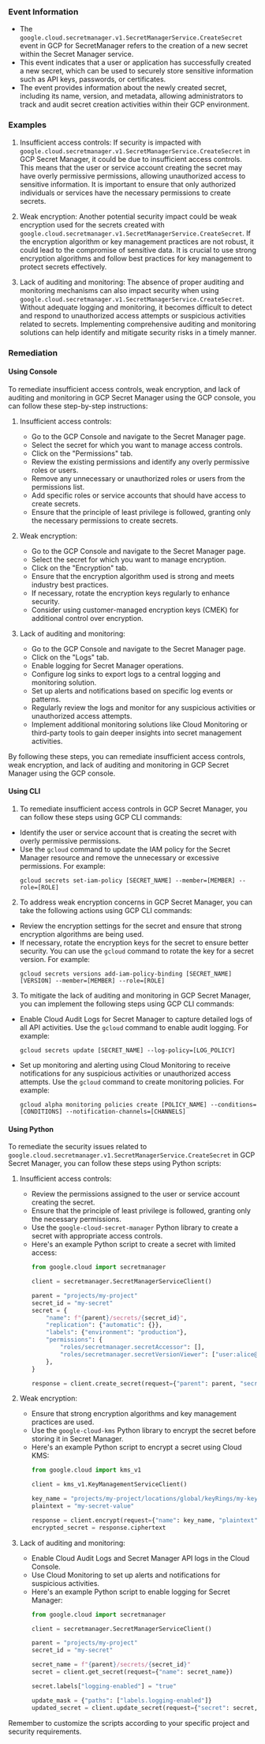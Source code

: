 
### Event Information

- The `google.cloud.secretmanager.v1.SecretManagerService.CreateSecret` event in GCP for SecretManager refers to the creation of a new secret within the Secret Manager service.
- This event indicates that a user or application has successfully created a new secret, which can be used to securely store sensitive information such as API keys, passwords, or certificates.
- The event provides information about the newly created secret, including its name, version, and metadata, allowing administrators to track and audit secret creation activities within their GCP environment.


### Examples

1. Insufficient access controls: If security is impacted with `google.cloud.secretmanager.v1.SecretManagerService.CreateSecret` in GCP Secret Manager, it could be due to insufficient access controls. This means that the user or service account creating the secret may have overly permissive permissions, allowing unauthorized access to sensitive information. It is important to ensure that only authorized individuals or services have the necessary permissions to create secrets.

2. Weak encryption: Another potential security impact could be weak encryption used for the secrets created with `google.cloud.secretmanager.v1.SecretManagerService.CreateSecret`. If the encryption algorithm or key management practices are not robust, it could lead to the compromise of sensitive data. It is crucial to use strong encryption algorithms and follow best practices for key management to protect secrets effectively.

3. Lack of auditing and monitoring: The absence of proper auditing and monitoring mechanisms can also impact security when using `google.cloud.secretmanager.v1.SecretManagerService.CreateSecret`. Without adequate logging and monitoring, it becomes difficult to detect and respond to unauthorized access attempts or suspicious activities related to secrets. Implementing comprehensive auditing and monitoring solutions can help identify and mitigate security risks in a timely manner.

### Remediation

#### Using Console

To remediate insufficient access controls, weak encryption, and lack of auditing and monitoring in GCP Secret Manager using the GCP console, you can follow these step-by-step instructions:

1. Insufficient access controls:
   - Go to the GCP Console and navigate to the Secret Manager page.
   - Select the secret for which you want to manage access controls.
   - Click on the "Permissions" tab.
   - Review the existing permissions and identify any overly permissive roles or users.
   - Remove any unnecessary or unauthorized roles or users from the permissions list.
   - Add specific roles or service accounts that should have access to create secrets.
   - Ensure that the principle of least privilege is followed, granting only the necessary permissions to create secrets.

2. Weak encryption:
   - Go to the GCP Console and navigate to the Secret Manager page.
   - Select the secret for which you want to manage encryption.
   - Click on the "Encryption" tab.
   - Ensure that the encryption algorithm used is strong and meets industry best practices.
   - If necessary, rotate the encryption keys regularly to enhance security.
   - Consider using customer-managed encryption keys (CMEK) for additional control over encryption.

3. Lack of auditing and monitoring:
   - Go to the GCP Console and navigate to the Secret Manager page.
   - Click on the "Logs" tab.
   - Enable logging for Secret Manager operations.
   - Configure log sinks to export logs to a central logging and monitoring solution.
   - Set up alerts and notifications based on specific log events or patterns.
   - Regularly review the logs and monitor for any suspicious activities or unauthorized access attempts.
   - Implement additional monitoring solutions like Cloud Monitoring or third-party tools to gain deeper insights into secret management activities.

By following these steps, you can remediate insufficient access controls, weak encryption, and lack of auditing and monitoring in GCP Secret Manager using the GCP console.

#### Using CLI

1. To remediate insufficient access controls in GCP Secret Manager, you can follow these steps using GCP CLI commands:

- Identify the user or service account that is creating the secret with overly permissive permissions.
- Use the `gcloud` command to update the IAM policy for the Secret Manager resource and remove the unnecessary or excessive permissions. For example:
  ```
  gcloud secrets set-iam-policy [SECRET_NAME] --member=[MEMBER] --role=[ROLE]
  ```

2. To address weak encryption concerns in GCP Secret Manager, you can take the following actions using GCP CLI commands:

- Review the encryption settings for the secret and ensure that strong encryption algorithms are being used.
- If necessary, rotate the encryption keys for the secret to ensure better security. You can use the `gcloud` command to rotate the key for a secret version. For example:
  ```
  gcloud secrets versions add-iam-policy-binding [SECRET_NAME] [VERSION] --member=[MEMBER] --role=[ROLE]
  ```

3. To mitigate the lack of auditing and monitoring in GCP Secret Manager, you can implement the following steps using GCP CLI commands:

- Enable Cloud Audit Logs for Secret Manager to capture detailed logs of all API activities. Use the `gcloud` command to enable audit logging. For example:
  ```
  gcloud secrets update [SECRET_NAME] --log-policy=[LOG_POLICY]
  ```

- Set up monitoring and alerting using Cloud Monitoring to receive notifications for any suspicious activities or unauthorized access attempts. Use the `gcloud` command to create monitoring policies. For example:
  ```
  gcloud alpha monitoring policies create [POLICY_NAME] --conditions=[CONDITIONS] --notification-channels=[CHANNELS]
  ```

#### Using Python

To remediate the security issues related to `google.cloud.secretmanager.v1.SecretManagerService.CreateSecret` in GCP Secret Manager, you can follow these steps using Python scripts:

1. Insufficient access controls:
   - Review the permissions assigned to the user or service account creating the secret.
   - Ensure that the principle of least privilege is followed, granting only the necessary permissions.
   - Use the `google-cloud-secret-manager` Python library to create a secret with appropriate access controls.
   - Here's an example Python script to create a secret with limited access:
     ```python
     from google.cloud import secretmanager

     client = secretmanager.SecretManagerServiceClient()

     parent = "projects/my-project"
     secret_id = "my-secret"
     secret = {
         "name": f"{parent}/secrets/{secret_id}",
         "replication": {"automatic": {}},
         "labels": {"environment": "production"},
         "permissions": {
             "roles/secretmanager.secretAccessor": [],
             "roles/secretmanager.secretVersionViewer": ["user:alice@example.com"],
         },
     }

     response = client.create_secret(request={"parent": parent, "secret": secret})
     ```

2. Weak encryption:
   - Ensure that strong encryption algorithms and key management practices are used.
   - Use the `google-cloud-kms` Python library to encrypt the secret before storing it in Secret Manager.
   - Here's an example Python script to encrypt a secret using Cloud KMS:
     ```python
     from google.cloud import kms_v1

     client = kms_v1.KeyManagementServiceClient()

     key_name = "projects/my-project/locations/global/keyRings/my-key-ring/cryptoKeys/my-key"
     plaintext = "my-secret-value"

     response = client.encrypt(request={"name": key_name, "plaintext": plaintext})
     encrypted_secret = response.ciphertext
     ```

3. Lack of auditing and monitoring:
   - Enable Cloud Audit Logs and Secret Manager API logs in the Cloud Console.
   - Use Cloud Monitoring to set up alerts and notifications for suspicious activities.
   - Here's an example Python script to enable logging for Secret Manager:
     ```python
     from google.cloud import secretmanager

     client = secretmanager.SecretManagerServiceClient()

     parent = "projects/my-project"
     secret_id = "my-secret"

     secret_name = f"{parent}/secrets/{secret_id}"
     secret = client.get_secret(request={"name": secret_name})

     secret.labels["logging-enabled"] = "true"

     update_mask = {"paths": ["labels.logging-enabled"]}
     updated_secret = client.update_secret(request={"secret": secret, "update_mask": update_mask})
     ```

Remember to customize the scripts according to your specific project and security requirements.

